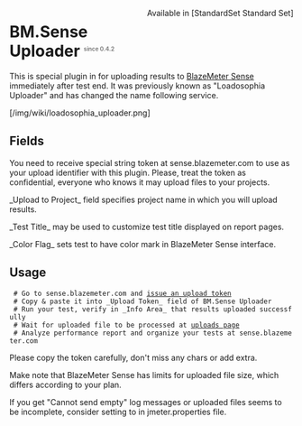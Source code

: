 <div style="float: right" class="plugins_set standard_set">Available in [StandardSet Standard Set]</div>
= BM.Sense Uploader <sup><font color=gray size="1">since 0.4.2</font></sup>=

This is special plugin in for uploading results to 
[https://sense.blazemeter.com/?utm_source=jpgc&utm_medium=link&utm_campaign=wiki BlazeMeter Sense]
immediately after test end. It was previously known as "Loadosophia Uploader" and has changed the name following service.

[/img/wiki/loadosophia_uploader.png]

==Fields==

You need to receive special string token at sense.blazemeter.com
to use as your upload identifier with this plugin. 
Please, treat the token as confidential, everyone who knows it
may upload files to your projects. 

_Upload to Project_ field specifies project name in which you will upload results.

_Test Title_ may be used to customize test title displayed on report pages.

_Color Flag_ sets test to have color mark in BlazeMeter Sense interface.


==Usage==

  # Go to sense.blazemeter.com and [https://sense.blazemeter.com/gui/upload/token/?utm_source=jpgc&utm_medium=link&utm_campaign=wikitoken issue an upload token]
  # Copy & paste it into _Upload Token_ field of BM.Sense Uploader
  # Run your test, verify in _Info Area_ that results uploaded successfully
  # Wait for uploaded file to be processed at [https://sense.blazemeter.com/gui/upload/?utm_source=jpgc&utm_medium=link&utm_campaign=wikiupload uploads page]
  # Analyze performance report and organize your tests at sense.blazemeter.com

Please copy the token carefully, don't miss any chars or add extra.

Make note that BlazeMeter Sense has limits for uploaded file size, which differs according to your plan.

If you get "Cannot send empty" log messages or uploaded files seems to be incomplete, consider setting {{{jmeter.save.saveservice.autoflush}}} to {{{true}}} in jmeter.properties file.

